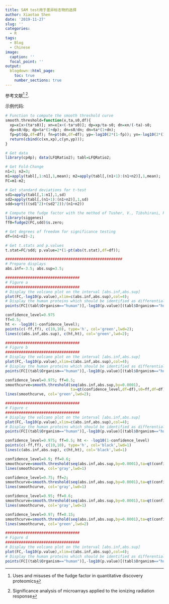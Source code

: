 ```yaml
---
title: SAM test用于差异标志物的选择
author: Xiaotao Shen
date: '2019-11-27'
slug: ''
categories:
  - R
tags:
  - Blog
  - Chinese
image:
  caption: ''
  focal_point: ''
output:
  blogdown::html_page:
    toc: true
    number_sections: true
---
```


参考文献[^1],[^2].


[^1]: Uses and misuses of the fudge factor in quantitative discovery proteomics

[^2]: Significance analysis of microarrays applied to the ionizing radiation response


示例代码:

```r
# Function to compute the smooth threshold curve
smooth.threshold=function(x,ta,s0,df){
  xp=x[x>(ta*s0)]; xn=x[x<(-ta*s0)]; dp=xp/ta-s0; dn=xn/(-ta)-s0;
  dp=s0/dp; dp=ta*(1+dp); dn=s0/dn; dn=ta*(1+dn);
  fp=pt(dp,df=df); fn=pt(dn,df=df); yp=-log10(2*(1-fp)); yn=-log10(2*(1-fn));
  return(cbind(c(xn,xp),c(yn,yp)));
}

# Get data
library(cp4p); data(LFQRatio2); tabl=LFQRatio2;

# Get Fold-Change
n1=3; n2=3;
m1=apply(tabl[,1:n1],1,mean); m2=apply(tabl[,(n1+1):(n1+n2)],1,mean);
FC=m1-m2;

# Get standard deviations for t-test
sd1=apply(tabl[,1:n1],1,sd)
sd2=apply(tabl[,(n1+1):(n1+n2)],1,sd)
sdd=sqrt(((sd1^2)+(sd2^2))/(n1+n2))

# Compute the fudge factor with the method of Tusher, V., Tibshirani, R., and Chu, G. (2001)
library(siggenes) 
ff0=fudge2(FC,sdd)$s.zero;

# Get degrees of freedom for significance testing
df=(n1+n2)-2;

# Get t.stats and p.values 
t.stat=FC/sdd; p.value=2*(1-pt(abs(t.stat),df=df));

####################################################
# Prepare displays
abs.inf=-3.5; abs.sup=3.5;

#################################
# Figure a
#################################
# Display the volcano plot on the interval [abs.inf,abs.sup]
plot(FC,-log10(p.value),xlim=c(abs.inf,abs.sup),col=4);
# Display the human proteins which should be identified as differentially abundant
points(FC[(tabl$Organism=="human")],-log10(p.value)[(tabl$Organism=="human")],col=2,pch=3);

confidence_level=0.975
ff=0.5;
ht <- -log10(1-confidence_level);
points(c(-ff,ff), c(10,10), type='h', col='green',lwd=2);
lines(c(abs.inf,abs.sup), c(ht,ht), col='green',lwd=2);

#################################
# Figure b
#################################
# Display the volcano plot on the interval [abs.inf,abs.sup]
plot(FC,-log10(p.value),xlim=c(abs.inf,abs.sup),col=4);
# Display the human proteins which should be identified as differentially abundant
points(FC[(tabl$Organism=="human")],-log10(p.value)[(tabl$Organism=="human")],col=2,pch=3);

confidence_level=0.975; ff=0.5;
smoothcurve=smooth.threshold(seq(abs.inf,abs.sup,by=0.0001),
                             ta=qt(confidence_level,df=df),s0=ff,df=df);
lines(smoothcurve, col='green',lwd=2);

#################################
# Figure c
#################################
# Display the volcano plot on the interval [abs.inf,abs.sup]
plot(FC,-log10(p.value),xlim=c(abs.inf,abs.sup),col=4);
# Display the human proteins which should be identified as differentially abundant
points(FC[(tabl$Organism=="human")],-log10(p.value)[(tabl$Organism=="human")],col=2,pch=3);

confidence_level=0.975; ff=0.5; ht <- -log10(1-confidence_level)
points(c(-ff,ff), c(10,10), type='h', col='black',lwd=1)
lines(c(abs.inf,abs.sup), c(ht,ht), col='black',lwd=1)

confidence_level=0.9; ff=0.6;
smoothcurve=smooth.threshold(seq(abs.inf,abs.sup,by=0.0001),ta=qt(confidence_level,df=df),s0=ff,df=df);
lines(smoothcurve, col='gray',lwd=1)

confidence_level=0.75; ff=2;
smoothcurve=smooth.threshold(seq(abs.inf,abs.sup,by=0.0001),ta=qt(confidence_level,df=df),s0=ff,df=df);
lines(smoothcurve, col='gray',lwd=1)

confidence_level=0.95; ff=0.6;
smoothcurve=smooth.threshold(seq(abs.inf,abs.sup,by=0.0001),ta=qt(confidence_level,df=df),s0=ff,df=df);
lines(smoothcurve, col='gray',lwd=1)

confidence_level=0.97; ff=0.15;
smoothcurve=smooth.threshold(seq(abs.inf,abs.sup,by=0.0001),ta=qt(confidence_level,df=df),s0=ff,df=df);
lines(smoothcurve, col='green',lwd=2)

#################################
# Figure d
#################################
# Display the volcano plot on the interval [abs.inf,abs.sup]
plot(FC,-log10(p.value),xlim=c(abs.inf,abs.sup),col=4);
# Display the human proteins which should be identified as differentially abundant
points(FC[(tabl$Organism=="human")],-log10(p.value)[(tabl$Organism=="human")],col=2,pch=3);

```

